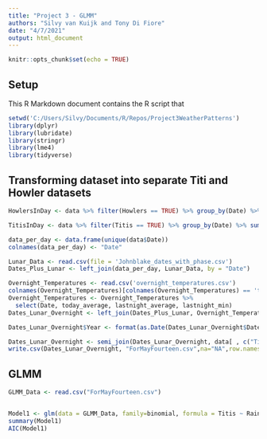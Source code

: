 ```yaml
---
title: "Project 3 - GLMM"
authors: "Silvy van Kuijk and Tony Di Fiore"
date: "4/7/2021"
output: html_document
---
```


```r
knitr::opts_chunk$set(echo = TRUE)
```

## Setup

This R Markdown document contains the R script that 

```r
setwd('C:/Users/Silvy/Documents/R/Repos/Project3WeatherPatterns')
library(dplyr)
library(lubridate)
library(stringr)
library(lme4)
library(tidyverse)

```

## Transforming dataset into separate Titi and Howler datasets

```r
HowlersInDay <- data %>% filter(Howlers == TRUE) %>% group_by(Date) %>% summarize(howlerCount = sum(Howlers), totalCallTime = sum(CallDurationInSec, na.rm = TRUE))

TitisInDay <- data %>% filter(Titis == TRUE) %>% group_by(Date) %>% summarise(titiCount = sum(Titis), totalCallTime = sum(CallDurationInSec, na.rm = TRUE))

```

```r
data_per_day <- data.frame(unique(data$Date))
colnames(data_per_day) <- "Date"

Lunar_Data <- read.csv(file = 'Johnblake_dates_with_phase.csv')
Dates_Plus_Lunar <- left_join(data_per_day, Lunar_Data, by = "Date")

Overnight_Temperatures <- read.csv('overnight_temperatures.csv')
colnames(Overnight_Temperatures)[colnames(Overnight_Temperatures) == 'today'] <- 'Date'
Overnight_Temperatures <- Overnight_Temperatures %>% 
  select(Date, today_average, lastnight_average, lastnight_min) 
Dates_Lunar_Overnight <- left_join(Dates_Plus_Lunar, Overnight_Temperatures, by = "Date")

Dates_Lunar_Overnight$Year <- format(as.Date(Dates_Lunar_Overnight$Date, format="%m/%d/%Y"),"%Y")

Dates_Lunar_Overnight <- semi_join(Dates_Lunar_Overnight, data[ , c("Titis")], by = "Date", copy = TRUE)
write.csv(Dates_Lunar_Overnight, "ForMayFourteen.csv",na="NA",row.names=TRUE)

```

## GLMM

```r
GLMM_Data <- read.csv("ForMayFourteen.csv")


Model1 <- glm(data = GLMM_Data, family=binomial, formula = Titis ~ Rain + today_average + lastnight_average + lastnight_min)
summary(Model1)
AIC(Model1)
```
